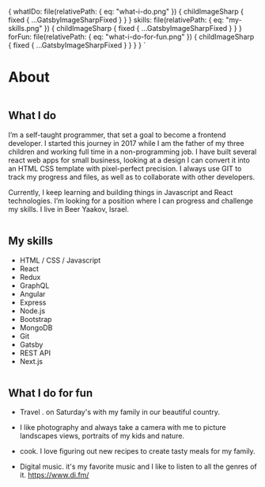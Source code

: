 

  {
    whatIDo: file(relativePath: { eq: "what-i-do.png" }) {
      childImageSharp {
        fixed {
          ...GatsbyImageSharpFixed
        }
      }
    }
    skills: file(relativePath: { eq: "my-skills.png" }) {
      childImageSharp {
        fixed {
          ...GatsbyImageSharpFixed
        }
      }
    }
    forFun: file(relativePath: { eq: "what-i-do-for-fun.png" }) {
      childImageSharp {
        fixed {
          ...GatsbyImageSharpFixed
        }
      }
    }
  }
`

# About

<AboutImage />
<Heading text="I'm Shlomi Cohen." />
<Subheading text="fed developer · technology addict · occasional designer · father and husband" />
<ImageWrapper>
  <Img fixed={props.data.whatIDo.childImageSharp.fixed} />
</ImageWrapper>

## What I do

I’m a self-taught programmer, that set a goal to become a frontend developer.
I started this journey in 2017 while I am the father of my three children and
working full time in a non-programming job. I have built several react web
apps for small business, looking at a design I can convert it into an HTML CSS
template with pixel-perfect precision. I always use GIT to track my progress
and files, as well as to collaborate with other developers.

Currently, I keep learning and building things in Javascript and React
technologies. I’m looking for a position where I can progress and challenge my
skills. I live in Beer Yaakov, Israel.

<ImageWrapper>
  <Img fixed={props.data.skills.childImageSharp.fixed} />
</ImageWrapper>

## My skills

<ul>
  <li>HTML / CSS / Javascript</li>
  <li>React</li>
  <li>Redux</li>
  <li>GraphQL</li>
  <li>Angular</li>
  <li>Express </li>
  <li>Node.js </li>
  <li>Bootstrap </li>
  <li>MongoDB </li>
  <li>Git </li>
  <li>Gatsby </li>
  <li>REST API </li>
  <li>Next.js </li>
</ul>
<ImageWrapper>
  <Img fixed={props.data.forFun.childImageSharp.fixed} />
</ImageWrapper>

## What I do for fun

- Travel . on Saturday's with my family in our beautiful country.

- I like photography and always take a camera with me to picture landscapes views, portraits of my kids and nature.

- cook. I love figuring out new recipes to create tasty meals for my family.

- Digital music. it's my favorite music and I like to listen to all the genres of it. https://www.di.fm/

